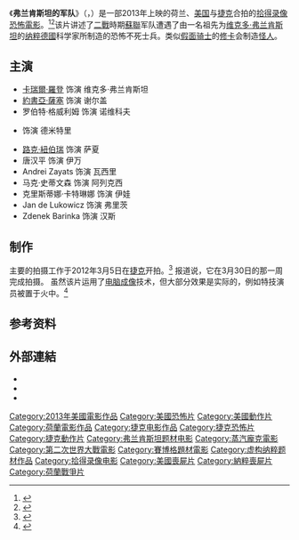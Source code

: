 {{expand|time=2017-03-20T13:58:46+00:00}}
{{Infobox film
| name           = 弗兰肯斯坦的军队
| original_name  = {{lang|en|''Frankenstein's Army''}}
| image          = Frankenstein's Army Poster.jpg
| alt            = 
| caption        = 電影海報
| director       = Richard Raaphorst
| producer       = {{plainlist|
* Nick Jongerius
* Daniel Koefoed
* Todd Brown
* Greg Newman
}}
| screenplay     = {{plainlist|
* Chris W. Mitchell
* Miguel Tejada-Flores
}}
| story          = {{plainlist|
* Richard Raaphorst
* Miguel Tejada-Flores
}}
| starring       = {{plainlist|
* [[卡瑞爾·羅登|卡瑞爾·羅登]]
* [[約書亞·薩塞|約書亞·薩塞]]
* {{le|罗伯特·格威利姆|Robert Gwilym}}
}}
| music          = Reyn Ouwehand
| cinematography = Bart Beekman
| editing        = {{plainlist|
* Jasper Verhorevoort
* Aaron Crozier
}}
| studio         = {{plainlist|
* Dark Sky Films
* Pellicola
* XYZ Films
}}
| distributor    = {{tsl|en|MPI Media Group}}
| released       = {{Film date|2013|01|26|[[鹿特丹影展|鹿特丹影展]]|2013|07|26|美国|ref2= }}
| runtime        = 84分钟
| country        = {{plainlist|
* 美国
* 捷克共和国
* 荷兰
}}
| language       = 英语
| budget         = 
| gross          = 
| cn_name        = 弗兰肯斯坦的军队
| hk_name        = 科學怪軍團
| tw_name        = 科學怪軍團
}}
《'''弗兰肯斯坦的军队'''》（{{lang-en|''Frankenstein's Army''}}，{{lang-nl|''Army of Frankenstein''}}）是一部2013年上映的荷兰、[[美国|美国]]与[[捷克|捷克]]合拍的[[拾得录像_(片种)|拾得录像]][[恐怖電影|恐怖電影]]。<ref>{{cite web |url=http://dailydead.com/qa-frankensteins-army-director-richard-raaphorst/ |title=Q&A with Frankenstein's Army Director Richard Raaphorst |work=Daily Dead |date=2013-09-10 |accessdate=2013-11-06 |archive-date=2013-12-31 |archive-url=https://web.archive.org/web/20131231000711/http://dailydead.com/qa-frankensteins-army-director-richard-raaphorst/ |dead-url=no }}</ref><ref>{{cite web |url=http://www.ign.com/articles/2013/04/12/introducing-the-creatures-of-frankensteins-army |title=Introducing the Creatures of Frankenstein's Army |work=[[IGN|IGN]] |date=2013-04-12 |accessdate=2013-11-06 |archive-date=2019-12-06 |archive-url=https://web.archive.org/web/20191206174600/https://www.ign.com/articles/2013/04/12/introducing-the-creatures-of-frankensteins-army |dead-url=no }}</ref>该片讲述了[[二戰|二戰]]時期[[蘇聯|蘇聯]]军队遭遇了由一名祖先为[[维克多·弗兰肯斯坦|维克多·弗兰肯斯坦]]的[[纳粹德國|纳粹德國]]科学家所制造的恐怖不死士兵。类似[[假面骑士|假面骑士]]的[[修卡|修卡]]会制造[[怪人|怪人]]。

== 主演 ==
* [[卡瑞爾·羅登|卡瑞爾·羅登]] 饰演 维克多·弗兰肯斯坦
* [[約書亞·薩塞|約書亞·薩塞]] 饰演 谢尔盖
* 罗伯特·格威利姆 饰演 诺维科夫
* {{le|亚历山大·墨丘利|Alexander Mercury}} 饰演 德米特里
* [[路克·紐伯瑞|路克·紐伯瑞]] 饰演  萨夏
* 唐汉平 饰演 伊万
* Andrei Zayats 饰演 瓦西里
* 马克·史蒂文森 饰演 阿列克西
* 克里斯蒂娜·卡特琳娜 饰演 伊娃
* Jan de Lukowicz 饰演 弗里茨
* Zdenek Barinka 饰演 汉斯

== 制作 ==
主要的拍摄工作于2012年3月5日在[[捷克|捷克]]开拍。<ref name=collider>{{cite web|url=http://bloody-disgusting.com/news/28606/its-official-frankensteins-army-is-filming/|title=It's Official: ‘Frankenstein’s Army’ Is Filming!|last=Miska|first=Brad|work={{tsl|en|Bloody Disgusting}}|date=2012-03-05|accessdate=2015-07-05|archive-date=2015-07-06|archive-url=https://web.archive.org/web/20150706100011/http://bloody-disgusting.com/news/28606/its-official-frankensteins-army-is-filming/|dead-url=no}}</ref> {{tsl|en|Twitch Film}}报道说，它在3月30日的那一周完成拍摄。 虽然该片运用了[[电脑成像|电脑成像]]技术，但大部分效果是实际的，例如特技演员被置于火中。<ref>{{cite web|url=http://twitchfilm.com/2012/03/twitch-has-met-frankensteins-army-and-survived.html|title=Twitch Has Met FRANKENSTEIN'S ARMY and Survived!|last=Vijn|first=Ard|work={{tsl|en|Twitch Film}}|date=2012-03-30|accessdate=2015-07-05|deadurl=yes|archiveurl=https://web.archive.org/web/20150706084521/http://twitchfilm.com/2012/03/twitch-has-met-frankensteins-army-and-survived.html|archivedate=2015-07-06}}</ref>

== 参考资料 ==
{{Reflist|30em}}

== 外部連結 ==
* {{IMDb title|1925435|Frankenstein's Army}}
* {{Rotten Tomatoes|frankensteins_army|Frankenstein's Army}}
* {{metacritic film|frankensteins-army|Frankenstein's Army}}

{{DEFAULTSORT:Frankenstein's Army}}
[[Category:2013年美國電影作品|Category:2013年美國電影作品]]
[[Category:美國恐怖片|Category:美國恐怖片]]
[[Category:美國動作片|Category:美國動作片]]
[[Category:荷蘭電影作品|Category:荷蘭電影作品]]
[[Category:捷克电影作品|Category:捷克电影作品]]
[[Category:捷克恐怖片|Category:捷克恐怖片]]
[[Category:捷克動作片|Category:捷克動作片]]
[[Category:弗兰肯斯坦题材电影|Category:弗兰肯斯坦题材电影]]
[[Category:蒸汽龐克電影|Category:蒸汽龐克電影]]
[[Category:第二次世界大戰電影|Category:第二次世界大戰電影]]
[[Category:賽博格題材電影|Category:賽博格題材電影]]
[[Category:虚构纳粹题材作品|Category:虚构纳粹题材作品]]
[[Category:拾得录像电影|Category:拾得录像电影]]
[[Category:美國喪屍片|Category:美國喪屍片]]
[[Category:納粹喪屍片|Category:納粹喪屍片]]
[[Category:荷蘭戰爭片|Category:荷蘭戰爭片]]